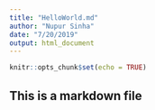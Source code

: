 ```yaml
---
title: "HelloWorld.md"
author: "Nupur Sinha"
date: "7/20/2019"
output: html_document
---
```


```r
knitr::opts_chunk$set(echo = TRUE)
```

## This is a markdown file
